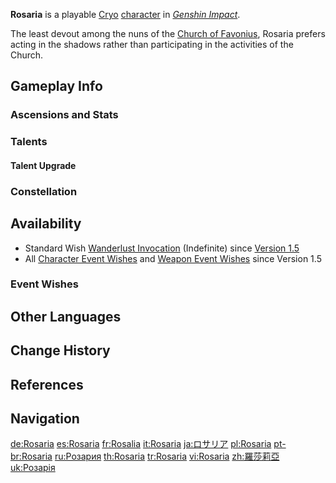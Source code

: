 {{CharacterTabs}}
{{Character Infobox
|image            = <gallery>
Rosaria Card.png|Card
Character Rosaria Full Wish.png|Wish
Character Rosaria Game.png|In-Game
</gallery>

<!--Playable Character Information-->
|type             = Playable
|element          = Cryo
|weapon           = Polearm
|quality           = 4

<!--Character Information-->
|name             = Rosaria
|realname         = 
|birthday         = January 24th
|constellation    = Spinea Corona
|affiliation      = Church of Favonius
|dish             = Dinner of Judgment
|obtain           = [[Wishes]]
|region           = Mondstadt

<!--Titles-->
|title            = Thorny Benevolence
|title2           = A Nonconforming Sister

<!--Voice Actors-->
|voiceEN          = [[imdb:nm1752885|Elizabeth Maxwell]]<ref>Twitter: [https://twitter.com/GenshinImpact/status/1376776202178883587 EN VA Announcement]</ref>
|voiceCN          = [https://zh.moegirl.org.cn/张安琪 Zhang Anqi ({{zh|张安琪}})]<ref>Bilibili: [https://www.bilibili.com/video/BV1Zr4y1A7GK {{zh|1.4版本「风花的邀约」前瞻特别节目——蒙德茶会SP}}] (Timestamp: 8m 25s)</ref>
|voiceJP          = {{w|Ai Kakuma|Kakuma Ai ({{ja|加隈 亜衣}})}}<ref>Twitter: [https://twitter.com/Genshin_7/status/1341643513352445952 JP VA Announcement]</ref>
|voiceKR          = {{w|ko:김보나|Kim Bo-na ({{ko|김보나}})}}<ref>Twitter: [https://twitter.com/genshinimpactkr/status/1376776333414465539 KR VA Announcement]</ref>
|releaseDate      = 2021-04-06
}}
'''Rosaria''' is a playable [[Cryo]] [[character]] in ''[[Genshin Impact]]''.

The least devout among the nuns of the [[Church of Favonius]], Rosaria prefers acting in the shadows rather than participating in the activities of the Church.

==Gameplay Info==
===Ascensions and Stats===
{{Character Ascensions and Stats}}

===Talents===
{{Talent Table}}

====Talent Upgrade====
{{Talent Upgrade}}

===Constellation===
{{Constellation Table}}

==Availability==
* Standard Wish [[Wanderlust Invocation]] (Indefinite) since [[Version 1.5]]
* All [[Character Event Wishes]] and [[Weapon Event Wishes]] since Version 1.5

===Event Wishes===
{{Featured}}

==Other Languages==
{{Other Languages
|default_hidden = 1
|en      = Rosaria
|zhs     = 罗莎莉亚
|zhs_rm  = Luōshālìyà
|zht     = 羅莎莉亞
|zht_rm  = Luōshālìyà
|ja      = ロサリア
|ja_rm   = Rosaria
|ko      = 로자리아
|ko_rm   = Rojaria
|es      = Rosaria
|fr      = Rosalia
|ru      = Розария
|th      = Rosaria
|vi      = Rosaria
|de      = Rosaria
|id      = Rosaria
|pt      = Rosaria
|tr      = Rosaria
|it      = Rosaria
}}

==Change History==
{{Change History|1.4|introduced=1.0}}

==References==
{{Reflist}}

==Navigation==
{{Character Navbox}}

[[de:Rosaria]]
[[es:Rosaria]]
[[fr:Rosalia]]
[[it:Rosaria]]
[[ja:ロサリア]]
[[pl:Rosaria]]
[[pt-br:Rosaria]]
[[ru:Розария]]
[[th:Rosaria]]
[[tr:Rosaria]]
[[vi:Rosaria]]
[[zh:羅莎莉亞]]
[[uk:Розарія]]